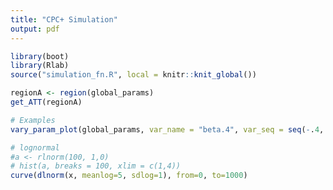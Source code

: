 ```yaml
---
title: "CPC+ Simulation"
output: pdf
---
```



```r
library(boot)
library(Rlab)
source("simulation_fn.R", local = knitr::knit_global())
```

```r
regionA <- region(global_params)
get_ATT(regionA)
```


```r
# Examples
vary_param_plot(global_params, var_name = "beta.4", var_seq = seq(-.4,.4,.1), nsim = 100)
```


```r
# lognormal
#a <- rlnorm(100, 1,0)
# hist(a, breaks = 100, xlim = c(1,4)) 
curve(dlnorm(x, meanlog=5, sdlog=1), from=0, to=1000)
```


